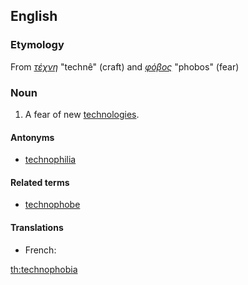 ==English==

===Etymology===
From {{etyl|grc|en}} ''[[τέχνη]]'' "technê" (craft) and ''[[φόβος]]'' "phobos" (fear)

===Noun===
{{wikipedia}}
{{en-noun}}

# A fear of new [[technologies]].

====Antonyms====
* [[technophilia]]

====Related terms====
* [[technophobe]]

====Translations====
{{trans-top|fear of new technologies}}
* French: {{t|fr|technophobie|f}}
{{trans-mid}}
{{trans-bottom}}

[[th:technophobia]]